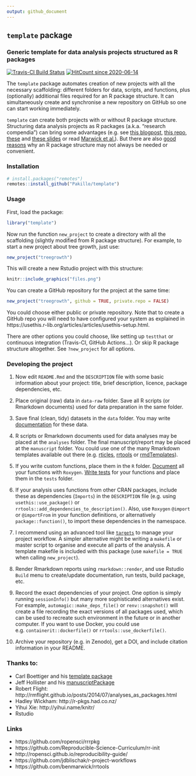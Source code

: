 ```yaml
---
output: github_document
---
```


## `template` package

### Generic template for data analysis projects structured as R packages


[![Travis-CI Build Status](https://travis-ci.org/Pakillo/template.svg?branch=master)](https://travis-ci.org/Pakillo/template)
[![HitCount since 2020-06-14](http://hits.dwyl.com/Pakillo/template.svg)](http://hits.dwyl.com/Pakillo/template)


The `template` package automates creation of new projects with all the necessary scaffolding: different folders for data, scripts, and functions, plus (optionally) additional files required for an R package structure. It can simultaneously create and synchronise a new repository on GitHub so one can start working immediately.

`template` can create both projects with or without R package structure. Structuring data analysis projects as R packages (a.k.a. "research compendia") can bring some advantages (e.g. see [this blogpost](http://rmflight.github.io/post/analyses-as-packages/), [this repo](https://github.com/ropensci/rrrpkg), [these](https://inundata.org/talks/rstd19/#/) and [these slides](https://doi.org/10.6084/m9.figshare.12479984.v1) or read [Marwick et al.](https://doi.org/10.7287/peerj.preprints.3192v2)). But there are also [good reasons](https://milesmcbain.xyz/posts/an-okay-idea/) why an R package structure may not always be needed or convenient. 


### Installation

```r
# install.packages("remotes")
remotes::install_github("Pakillo/template")
```


### Usage

First, load the package:

```r
library("template")
```

Now run the function `new_project` to create a directory with all the scaffolding (slightly modified from R package structure). For example, to start a new project about tree growth, just use:

```r
new_project("treegrowth")
```

This will create a new Rstudio project with this structure:

```r
knitr::include_graphics("files.png")
```

You can create a GitHub repository for the project at the same time:

```r
new_project("treegrowth", github = TRUE, private.repo = FALSE)
```

You could choose either public or private repository. Note that to create a GitHub repo you will need to have configured your system as explained in https://usethis.r-lib.org/articles/articles/usethis-setup.html.

There are other options you could choose, like setting up `testthat` or continuous integration (Travis-CI, GitHub Actions...). Or skip R package structure altogether. See `?new_project` for all options.


### Developing the project

1. Now edit `README.Rmd` and the `DESCRIPTION` file with some basic information about your project: title, brief description, licence, package dependencies, etc. 

2. Place original (raw) data in `data-raw` folder. Save all R scripts (or Rmarkdown documents) used for data preparation in the same folder.

3. Save final (clean, tidy) datasets in the `data` folder. You may write [documentation](http://r-pkgs.had.co.nz/data.html#documenting-data) for these data. 

4. R scripts or Rmarkdown documents used for data analyses may be placed at the `analyses` folder. The final manuscript/report may be placed at the `manuscript` folder. You could use one of the many Rmarkdown templates available out there (e.g. [rticles](https://github.com/rstudio/rticles), [rrtools](https://github.com/benmarwick/rrtools) or [rmdTemplates](https://github.com/Pakillo/rmdTemplates)). 

5. If you write custom functions, place them in the `R` folder. [Document](http://r-pkgs.had.co.nz/man.html) all your functions with `Roxygen`. [Write tests](http://r-pkgs.had.co.nz/tests.html) for your functions and place them in the `tests` folder.

6. If your analysis uses functions from other CRAN packages, include these as dependencies (`Imports`) in the `DESCRIPTION` file (e.g. using `usethis::use_package()` or `rrtools::add_dependencies_to_description()`. Also, use `Roxygen` `@import` or `@importFrom` in your function definitions, or alternatively `package::function()`, to import these dependencies in the namespace.

7. I recommend using an advanced tool like [`targets`](https://github.com/wlandau/targets) to manage your project workflow. A simpler alternative might be writing a `makefile` or master script to organise and execute all parts of the analysis. A template makefile is included with this package (use `makefile = TRUE` when calling `new_project`). 

8. Render Rmarkdown reports using `rmarkdown::render`, and use Rstudio `Build` menu to create/update documentation, run tests, build package, etc.

9. Record the exact dependencies of your project. One option is simply running `sessionInfo()` but many more sophisticated alternatives exist. For example, `automagic::make_deps_file()` or `renv::snapshot()` will create a file recording the exact versions of all packages used, which can be used to recreate such environment in the future or in another computer. If you want to use Docker, you could use e.g. `containerit::dockerfile()` or `rrtools::use_dockerfile()`.

10. Archive your repository (e.g. in Zenodo), get a DOI, and include citation information in your README.


### Thanks to:

* Carl Boettiger and his [template package](https://github.com/cboettig/template)
* Jeff Hollister and his [manuscriptPackage](https://github.com/jhollist/manuscriptPackage)
* Robert Flight: http://rmflight.github.io/posts/2014/07/analyses_as_packages.html
* Hadley Wickham: http://r-pkgs.had.co.nz/
* Yihui Xie: http://yihui.name/knitr/
* Rstudio


### Links

* https://github.com/ropensci/rrrpkg
* https://github.com/Reproducible-Science-Curriculum/rr-init
* http://ropensci.github.io/reproducibility-guide/
* https://github.com/jdblischak/r-project-workflows
* https://github.com/benmarwick/rrtools


